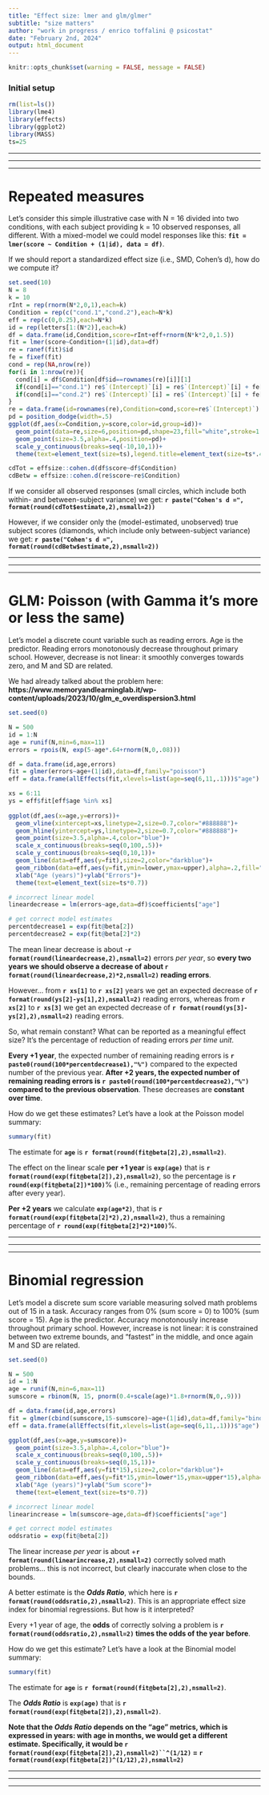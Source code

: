 ```yaml
---
title: "Effect size: lmer and glm/glmer"
subtitle: "size matters"
author: "work in progress / enrico toffalini @ psicostat"
date: "February 2nd, 2024"
output: html_document
---
```

\raggedright
\break\break

```r
knitr::opts_chunk$set(warning = FALSE, message = FALSE) 
```

### Initial setup

```r
rm(list=ls())
library(lme4)
library(effects)
library(ggplot2)
library(MASS)
ts=25
```

----------------------------------------------------------------------------------------

----------------------------------------------------------------------------------------

----------------------------------------------------------------------------------------


# Repeated measures

Let's consider this simple illustrative case with N = 16 divided into two conditions, with each subject providing k = 10 observed responses, all different. With a mixed-model we could model responses like this: 
**`fit = lmer(score ~ Condition + (1|id), data = df)`**.

If we should report a standardized effect size (i.e., SMD, Cohen's d), how do we compute it?

```r
set.seed(10)
N = 8
k = 10
rInt = rep(rnorm(N*2,0,1),each=k)
Condition = rep(c("cond.1","cond.2"),each=N*k)
eff = rep(c(0,0.25),each=N*k)
id = rep(letters[1:(N*2)],each=k)
df = data.frame(id,Condition,score=rInt+eff+rnorm(N*k*2,0,1.5))
fit = lmer(score~Condition+(1|id),data=df)
re = ranef(fit)$id
fe = fixef(fit)
cond = rep(NA,nrow(re))
for(i in 1:nrow(re)){
  cond[i] = df$Condition[df$id==rownames(re)[i]][1]
  if(cond[i]=="cond.1") re$`(Intercept)`[i] = re$`(Intercept)`[i] + fe[1]
  if(cond[i]=="cond.2") re$`(Intercept)`[i] = re$`(Intercept)`[i] + fe[1] + fe[2]
}
re = data.frame(id=rownames(re),Condition=cond,score=re$`(Intercept)`)
pd = position_dodge(width=.5)
ggplot(df,aes(x=Condition,y=score,color=id,group=id))+
  geom_point(data=re,size=6,position=pd,shape=23,fill="white",stroke=1.5)+
  geom_point(size=3.5,alpha=.4,position=pd)+
  scale_y_continuous(breaks=seq(-10,10,1))+
  theme(text=element_text(size=ts),legend.title=element_text(size=ts*.4),legend.text=element_text(size=ts*.4))

cdTot = effsize::cohen.d(df$score~df$Condition)
cdBetw = effsize::cohen.d(re$score~re$Condition)
```

If we consider all observed responses (small circles, which include both within- and between-subject variance) we get: **`r paste("Cohen's d =", format(round(cdTot$estimate,2),nsmall=2))`**

However, if we consider only the (model-estimated, unobserved) true subject scores (diamonds, which include only between-subject variance) we get: **`r paste("Cohen's d =", format(round(cdBetw$estimate,2),nsmall=2))`**


----------------------------------------------------------------------------------------

----------------------------------------------------------------------------------------

----------------------------------------------------------------------------------------


# GLM: Poisson (with Gamma it's more or less the same)

Let's model a discrete count variable such as reading errors. Age is the predictor. Reading errors monotonously decrease throughout primary school. However, decrease is not linear: it smoothly converges towards zero, and M and SD are related. 

We had already talked about the problem here: **https://www.memoryandlearninglab.it/wp-content/uploads/2023/10/glm_e_overdispersion3.html**

```r
set.seed(0)

N = 500
id = 1:N
age = runif(N,min=6,max=11)
errors = rpois(N, exp(5-age*.64+rnorm(N,0,.08)))

df = data.frame(id,age,errors)
fit = glmer(errors~age+(1|id),data=df,family="poisson")
eff = data.frame(allEffects(fit,xlevels=list(age=seq(6,11,.1)))$"age")

xs = 6:11
ys = eff$fit[eff$age %in% xs]
  
ggplot(df,aes(x=age,y=errors))+
  geom_vline(xintercept=xs,linetype=2,size=0.7,color="#888888")+
  geom_hline(yintercept=ys,linetype=2,size=0.7,color="#888888")+
  geom_point(size=3.5,alpha=.4,color="blue")+
  scale_x_continuous(breaks=seq(0,100,.5))+
  scale_y_continuous(breaks=seq(0,10,1))+
  geom_line(data=eff,aes(y=fit),size=2,color="darkblue")+
  geom_ribbon(data=eff,aes(y=fit,ymin=lower,ymax=upper),alpha=.2,fill="darkblue")+
  xlab("Age (years)")+ylab("Errors")+
  theme(text=element_text(size=ts*0.7))

# incorrect linear model
lineardecrease = lm(errors~age,data=df)$coefficients["age"]

# get correct model estimates
percentdecrease1 = exp(fit@beta[2])
percentdecrease2 = exp(fit@beta[2]*2)

```

The mean linear decrease is about -**`r format(round(lineardecrease,2),nsmall=2)`** errors *per year*, so **every two years we should observe a decrease of about `r format(round(lineardecrease,2)*2,nsmall=2)` reading errors**.

However... from **`r xs[1]`** to **`r xs[2]`** years we get an expected decrease of **`r format(round(ys[2]-ys[1],2),nsmall=2)`** reading errors, whereas from **`r xs[2]`** to **`r xs[3]`** we get an expected decrease of **`r format(round(ys[3]-ys[2],2),nsmall=2)`** reading errors.

So, what remain constant? What can be reported as a meaningful effect size? It's the percentage of reduction of reading errors *per time unit*. 

**Every +1 year**, the expected number of remaining reading errors is **`r paste0(round(100*percentdecrease1),"%")`** compared to the expected number of the previous year. **After +2 years, the expected number of remaining reading errors is `r paste0(round(100*percentdecrease2),"%")` compared to the previous observation**. These decreases are **constant over time**.

How do we get these estimates? Let's have a look at the Poisson model summary:

```r
summary(fit)
```

The estimate for **`age`** is **`r format(round(fit@beta[2],2),nsmall=2)`**.

The effect on the linear scale **per +1 year** is **`exp(age)`** that is **`r format(round(exp(fit@beta[2]),2),nsmall=2)`**, so the percentage is **`r round(exp(fit@beta[2])*100)`**% (i.e., remaining percentage of reading errors after every year).

**Per +2 years** we calculate **`exp(age*2)`**, that is **`r format(round(exp(fit@beta[2]*2),2),nsmall=2)`**, thus a remaining percentage of **`r round(exp(fit@beta[2]*2)*100)`**%.


----------------------------------------------------------------------------------------

----------------------------------------------------------------------------------------

----------------------------------------------------------------------------------------


# Binomial regression

Let's model a discrete sum score variable measuring solved math problems out of 15 in a task. Accuracy ranges from 0% (sum score = 0) to 100% (sum score = 15). Age is the predictor. Accuracy monotonously increase throughout primary school. However, increase is not linear: it is constrained between two extreme bounds, and "fastest" in the middle, and once again M and SD are related. 

```r
set.seed(0)

N = 500
id = 1:N
age = runif(N,min=6,max=11)
sumscore = rbinom(N, 15, pnorm(0.4+scale(age)*1.8+rnorm(N,0,.9)))

df = data.frame(id,age,errors)
fit = glmer(cbind(sumscore,15-sumscore)~age+(1|id),data=df,family="binomial")
eff = data.frame(allEffects(fit,xlevels=list(age=seq(6,11,.1)))$"age")

ggplot(df,aes(x=age,y=sumscore))+
  geom_point(size=3.5,alpha=.4,color="blue")+
  scale_x_continuous(breaks=seq(0,100,.5))+
  scale_y_continuous(breaks=seq(0,15,1))+
  geom_line(data=eff,aes(y=fit*15),size=2,color="darkblue")+
  geom_ribbon(data=eff,aes(y=fit*15,ymin=lower*15,ymax=upper*15),alpha=.2,fill="darkblue")+
  xlab("Age (years)")+ylab("Sum score")+
  theme(text=element_text(size=ts*0.7))

# incorrect linear model
linearincrease = lm(sumscore~age,data=df)$coefficients["age"]

# get correct model estimates
oddsratio = exp(fit@beta[2])

```

The linear increase *per year* is about +**`r format(round(linearincrease,2),nsmall=2)`** correctly solved math problems... this is not incorrect, but clearly inaccurate when close to the bounds.

A better estimate is the ***Odds Ratio***, which here is **`r format(round(oddsratio,2),nsmall=2)`**. This is an appropriate effect size index for binomial regressions. But how is it interpreted?

Every +1 year of age, the **odds** of correctly solving a problem is **`r format(round(oddsratio,2),nsmall=2)` times the odds of the year before**.

How do we get this estimate? Let's have a look at the Binomial model summary:

```r
summary(fit)
```

The estimate for **`age`** is **`r format(round(fit@beta[2],2),nsmall=2)`**.

The ***Odds Ratio*** is **`exp(age)`** that is **`r format(round(exp(fit@beta[2]),2),nsmall=2)`**. 

**Note that the *Odds Ratio* depends on the "age" metrics, which is expressed in years: with age in months, we would get a different estimate. Specifically, it would be `r format(round(exp(fit@beta[2]),2),nsmall=2)``^(1/12)` = `r format(round(exp(fit@beta[2])^(1/12),2),nsmall=2)`**

----------------------------------------------------------------------------------------

----------------------------------------------------------------------------------------

----------------------------------------------------------------------------------------


